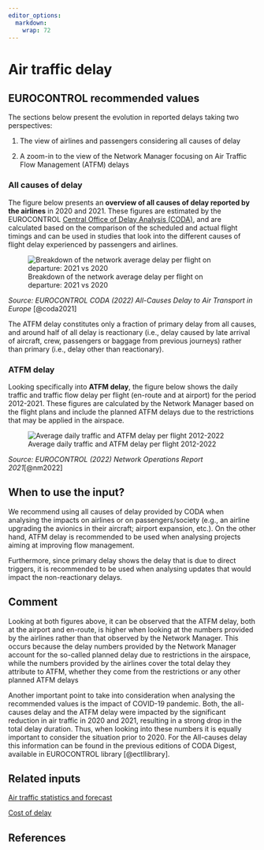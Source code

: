 ```yaml
---
editor_options: 
  markdown: 
    wrap: 72
---
```


# Air traffic delay {#sec-air-traffic-delay}

## EUROCONTROL recommended values

The sections below present the evolution in reported delays taking two perspectives:

1.  The view of airlines and passengers considering all causes of delay

2.  A zoom-in to the view of the Network Manager focusing on Air Traffic Flow Management (ATFM) delays

### All causes of delay

The figure below presents an **overview of all causes of delay reported by the airlines** in 2020 and 2021. These figures are estimated
by the EUROCONTROL [Central Office of Delay Analysis (CODA)](https://www.eurocontrol.int/network-performance), and are calculated based on the comparison of the scheduled and actual flight timings and can be used in studies that look into the different causes of flight delay experienced by passengers and airlines.

![Breakdown of the network average delay per flight on departure: 2021 vs 2020](figures/delay_causes.png){#fig-all-causes-delay}

*Source: EUROCONTROL CODA (2022) All-Causes Delay to Air Transport in
Europe* [@coda2021]

The ATFM delay constitutes only a fraction of primary delay
from all causes, and around half of all delay is reactionary (i.e.,
delay caused by late arrival of aircraft, crew, passengers or baggage
from previous journeys) rather than primary (i.e., delay other than
reactionary).

### ATFM delay

Looking specifically into **ATFM delay**, the figure below shows the
daily traffic and traffic flow delay per flight (en-route and at
airport) for the period 2012-2021. These figures are calculated by the
Network Manager based on the flight plans and include the planned ATFM
delays due to the restrictions that may be applied in the airspace.

![Average daily traffic and ATFM delay per flight 2012-2022](figures/atfm_delay.png){#fig-atfm-delay}

*Source: EUROCONTROL (2022) Network Operations Report 2021*[@nm2022]

## When to use the input?

We recommend using all causes of delay provided by CODA when analysing
the impacts on airlines or on passengers/society (e.g., an airline
upgrading the avionics in their aircraft; airport expansion, etc.). On
the other hand, ATFM delay is recommended to be used when analysing
projects aiming at improving flow management.

Furthermore, since primary delay shows the delay that is due to direct triggers, it is recommended to be used when analysing updates that would impact the non-reactionary delays.

## Comment

Looking at both figures above, it can be observed that the ATFM delay,
both at the airport and en-route, is higher when looking at the numbers
provided by the airlines rather than that observed by the Network
Manager. This occurs because the delay numbers provided by the Network Manager account for the so-called planned delay due to restrictions in the airspace, while the numbers provided by the airlines cover the total delay they attribute to ATFM, whether they come from the restrictions or any other planned ATFM delays

Another important point to take into consideration
when analysing the recommended values is the impact of COVID-19
pandemic. Both, the all-causes delay and the ATFM delay were impacted by
the significant reduction in air traffic in 2020 and 2021, resulting
in a strong drop in the total delay duration. Thus, when looking into
these numbers it is equally important to consider the situation prior to
2020. For the All-causes delay this information can be found in the
previous editions of CODA Digest, available in EUROCONTROL library [@ectllibrary].

## Related inputs

[Air traffic statistics and forecast](#sec-air-traffic-statistics-and-forecasts)

[Cost of delay](#sec-cost-of-delay)

## References
